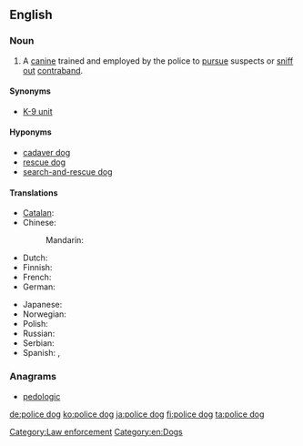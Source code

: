 ==English==
{{wikipedia}}

===Noun===
{{en-noun|sg=[[police]] [[dog]]}}

# A [[canine]] trained and employed by the police to [[pursue]] suspects or [[sniff out]] [[contraband]].

====Synonyms====
* [[K-9 unit]]

====Hyponyms====
* [[cadaver dog]]
* [[rescue dog]]
* [[search-and-rescue dog]]

====Translations====
{{trans-top|trained dog for police work}}
* [[Catalan]]: {{t|ca|gos policia|m}}
* Chinese:
*: Mandarin: {{t|zh|警犬|tr=jǐngquǎn|sc=Hani}}
* Dutch: {{t+|nl|politiehond}}
* Finnish: {{t-|fi|poliisikoira}}
* French: {{t+|fr|chien policier}}
* German: {{t+|de|Diensthund}}
{{trans-mid}}
* Japanese: {{t-|ja|警察犬|tr=keisatsuken}}
* Norwegian: {{t+|no|politihund}}
* Polish: {{t|pl|pies policyjny|m}}
* Russian: {{t|ru|полицейская собака|f|tr=policéjskaja sobáka|sc=Cyrl}}
* Serbian: {{t+|sr|полицијски пас|sc=Cyrl}}
* Spanish: {{t+|es|perro policía|m}}, {{t|es|perro policial|m}}
{{trans-bottom}}

===Anagrams===
* [[pedologic#English|pedologic]]

[[Category:Law enforcement]]
[[Category:en:Dogs]]

[[de:police dog]]
[[ko:police dog]]
[[ja:police dog]]
[[fi:police dog]]
[[ta:police dog]]